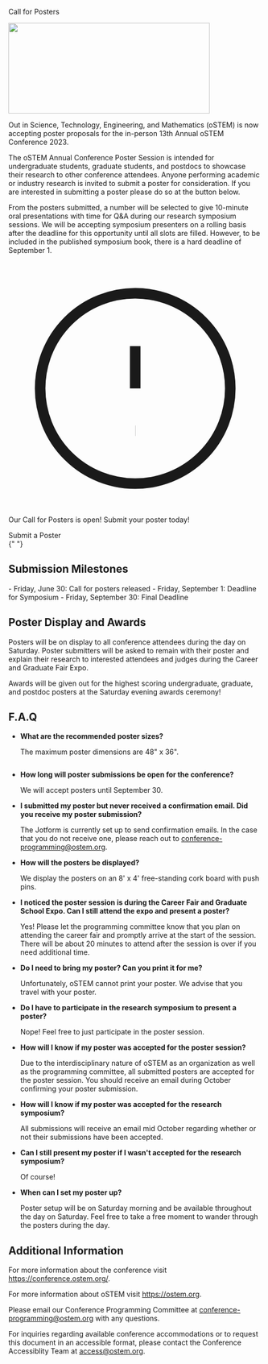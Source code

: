 
<SiteLayout title="Call for Posters">

<div className="border-b-4 border-mulberry border-solid pb-4 mb-4 text-center">
  <p className="text-5xl font-display font-black">Call for Posters</p>
</div>

<Image
  src="/images/2023 cfp3.jpg"
  alt=""
  layout="responsive"
  width="400"
  height="180"
  priority="true"
/>

Out in Science, Technology, Engineering, and Mathematics (oSTEM) is now
accepting poster proposals for the in-person 13th Annual oSTEM Conference 2023.

The oSTEM Annual Conference Poster Session is intended for undergraduate
students, graduate students, and postdocs to showcase their research to other
conference attendees. Anyone performing academic or industry research is invited
to submit a poster for consideration. If you are interested in submitting a
poster please do so at the button below.

From the posters submitted, a number will be selected to give 10-minute oral
presentations with time for Q&A during our research symposium sessions. We will
be accepting symposium presenters on a rolling basis after the deadline for this
opportunity until all slots are filled. However, to be included in the published
symposium book, there is a hard deadline of September 1.

<div className="bg-tint-spruce-light text-2xl mt-4 p-8 rounded">
  <p className="flex items-center">
    <svg
      xmlns="http://www.w3.org/2000/svg"
      className="h-6 w-6 mr-3"
      fill="none"
      viewBox="0 0 24 24"
      stroke="currentColor"
    >
      <path
        strokeLinecap="round"
        strokeLinejoin="round"
        strokeWidth={2}
        d="M12 8v4m0 4h.01M21 12a9 9 0 11-18 0 9 9 0 0118 0z"
      />
    </svg>
    Our Call for Posters is open! Submit your poster today!
  </p>
  <CTAButton onClick={"https://form.jotform.com/231806601803146"}>
    Submit a Poster
  </CTAButton>
</div>{" "}

<div className="text-bright-peach font-bold">

## Submission Milestones

</div>
- Friday, June 30: Call for posters released
- Friday, September 1: Deadline for Symposium
- Friday, September 30: Final Deadline

<div className="text-bright-peach font-bold">

## Poster Display and Awards

</div>

Posters will be on display to all conference attendees during the day on
Saturday. Poster submitters will be asked to remain with their poster and
explain their research to interested attendees and judges during the Career and
Graduate Fair Expo.

Awards will be given out for the highest scoring undergraduate, graduate, and
postdoc posters at the Saturday evening awards ceremony!

<div className="text-bright-peach font-bold">

## F.A.Q

</div>

- **What are the recommended poster sizes?**

  The maximum poster dimensions are 48" x 36".

<img src="/images/poster-dimensions.jpg" alt="" />

- **How long will poster submissions be open for the conference?**

  We will accept posters until September 30.

- **I submitted my poster but never received a confirmation email. Did you
  receive my poster submission?**

  The Jotform is currently set up to send confirmation emails. In the case that
  you do not receive one, please reach out to conference-programming@ostem.org.

- **How will the posters be displayed?**

  We display the posters on an 8' x 4' free-standing cork board with push pins.

- **I noticed the poster session is during the Career Fair and Graduate School
  Expo. Can I still attend the expo and present a poster?**

  Yes! Please let the programming committee know that you plan on attending the
  career fair and promptly arrive at the start of the session. There will be
  about 20 minutes to attend after the session is over if you need additional
  time.

- **Do I need to bring my poster? Can you print it for me?**

  Unfortunately, oSTEM cannot print your poster. We advise that you travel with
  your poster.

- **Do I have to participate in the research symposium to present a poster?**

  Nope! Feel free to just participate in the poster session.

- **How will I know if my poster was accepted for the poster session?**

  Due to the interdisciplinary nature of oSTEM as an organization as well as the
  programming committee, all submitted posters are accepted for the poster
  session. You should receive an email during October confirming your poster
  submission.

- **How will I know if my poster was accepted for the research symposium?**

  All submissions will receive an email mid October regarding whether or not their submissions have been accepted.

- **Can I still present my poster if I wasn't accepted for the research
  symposium?**

  Of course!

- **When can I set my poster up?**

  Poster setup will be on Saturday morning and be available throughout the day
  on Saturday. Feel free to take a free moment to wander through the posters
  during the day.

<div className="text-bright-peach font-bold">

## Additional Information

</div>

For more information about the conference visit
https://conference.ostem.org/.

For more information about oSTEM visit https://ostem.org.

Please email our Conference Programming Committee at
conference-programming@ostem.org with any questions.

For inquiries regarding available conference accommodations or to request this
document in an accessible format, please contact the Conference Accessiblity
Team at access@ostem.org.

</SiteLayout>
